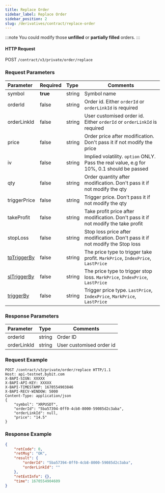 ```yaml
---
title: Replace Order
sidebar_label: Replace Order
sidebar_position: 2
slug: /derivatives/contract/replace-order
---
```


:::note
You could modify those **unfilled** or **partially filled** orders.
:::

#### HTTP Request
POST `/contract/v3/private/order/replace`

### Request Parameters
| Parameter | Required | Type | Comments|
|:----- |:-------|:-----|------ |
|symbol |**true** |string |Symbol name|
|orderId |false |string |Order id. Either `orderId` or `orderLinkId` is required |
|orderLinkId |false |string |User customised order id. Either `orderId` or `orderLinkId` is required |
|price |false |string |Order price after modification. Don't pass it if not modify the price|
|iv |false |string |Implied volatility. `option` ONLY. Pass the real value, e.g for 10%, 0.1 should be passed |
|qty |false |string |Order quantity after modification. Don't pass it if not modify the qty|
|triggerPrice |false |string |Trigger price. Don't pass it if not modify the qty|
|takeProfit |false |string |Take profit price after modification. Don't pass it if not modify the take profit |
|stopLoss |false |string |Stop loss price after modification. Don't pass it if not modify the Stop loss |
|[tpTriggerBy](../enum#triggerby) |false |string |The price type to trigger take profit. `MarkPrice`, `IndexPrice`, `LastPrice` |
|[slTriggerBy](../enum#triggerby) |false |string |The price type to trigger stop loss. `MarkPrice`, `IndexPrice`, `LastPrice` |
|[triggerBy](../enum#triggerby) |false |string |Trigger price type. `LastPrice`, `IndexPrice`, `MarkPrice`, `LastPrice`|

### Response Parameters
| Parameter | Type | Comments|
|:----- |:-----|----- |
|orderId |string |Order ID |
|orderLinkId |string |User customised order id |

### Request Example

```http
POST /contract/v3/private/order/replace HTTP/1.1
Host: api-testnet.bybit.com
X-BAPI-SIGN: XXXXX
X-BAPI-API-KEY: XXXXX
X-BAPI-TIMESTAMP: 1670554903846
X-BAPI-RECV-WINDOW: 5000
Content-Type: application/json
{
    "symbol": "XRPUSDT",
    "orderId": "5ba57394-0ff0-4cb8-8000-59085d2c3aba",
    "orderLinkId": null,
    "price": "14.5"
}
```

### Response Example

```json
{
    "retCode": 0,
    "retMsg": "OK",
    "result": {
        "orderId": "5ba57394-0ff0-4cb8-8000-59085d2c3aba",
        "orderLinkId": ""
    },
    "retExtInfo": {},
    "time": 1670554904609
}
```
